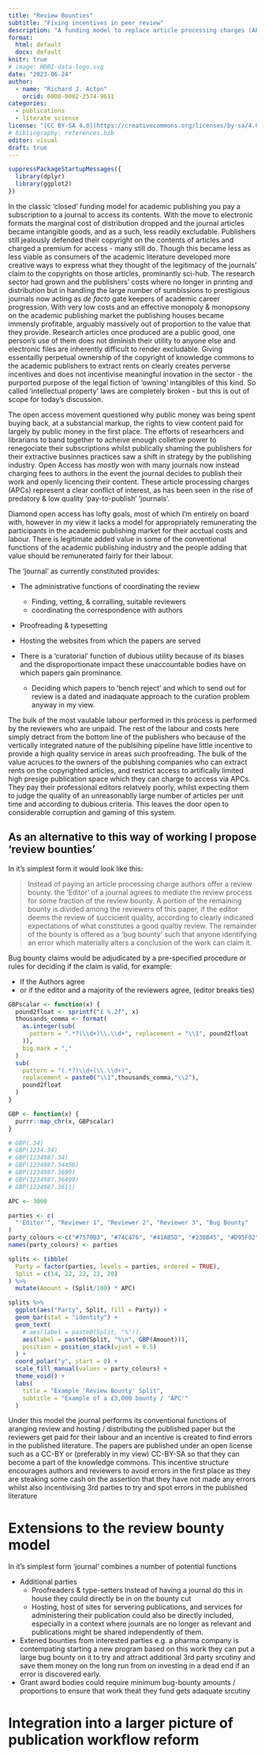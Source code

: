 ```yaml
---
title: "Review Bounties"
subtitle: "Fixing incentives in peer review"
description: "A funding model to replace article processing charges (APCs), and subscriptions which pays reviewers and incentivises diligence with a 'bug bounty'."
format: 
  html: default 
  docx: default
knitr: true
# image: HDBI-data-logo.svg
date: "2023-06-24"
author: 
  - name: "Richard J. Acton"
    orcid: 0000-0002-2574-9611
categories: 
  - publications
  - literate science
license: "[CC BY-SA 4.0](https://creativecommons.org/licenses/by-sa/4.0/)"
# bibliography: references.bib
editor: visual
draft: true
---
```


```r
suppressPackageStartupMessages({
  library(dplyr)
  library(ggplot2)
})
```


In the classic 'closed' funding model for academic publishing you pay a subscription to a journal to access its contents.
With the move to electronic formats the marginal cost of distribution dropped and the journal articles became intangible goods, and as a such, less readily excludable.
Publishers still jealously defended their copyright on the contents of articles and charged a premium for access - many still do.
Though this became less as less viable as consumers of the academic literature developed more creative ways to express what they thought of the legitimacy of the journals' claim to the copyrights on those articles, prominantly sci-hub.
The research sector had grown and the publishers' costs where no longer in printing and distribution but in handling the large number of sumbissions to prestigious journals now acting as *de facto* gate keepers of academic career progression.
With very low costs and an effective monopoly & monopsony on the academic publishing market the publishing houses became immensly profitable, arguably massively out of proportion to the value that they provide.
Research articles once produced are a public good, one person's use of them does not diminish their utility to anyone else and electronic files are inherently difficult to render excludable.
Giving essentailly perpetual ownership of the copyright of knowledge commons to the academic publishers to extract rents on clearly creates perverse incentives and does not incentivise meaningful inovation in the sector - the purported purpose of the legal fiction of 'owning' intangibles of this kind.
So called 'intellectual property' laws are completely broken - but this is out of scope for today's discussion.

The open access movement questioned why public money was being spent buying back, at a substancial markup, the rights to view content paid for largely by public money in the first place.
The efforts of researhcers and librarians to band together to acheive enough colletive power to renegociate their subscriptions whilst publically shaming the publishers for their extractive businnes practices saw a shift in strategy by the publishing industry.
Open Access has *mostly* won with many journals now instead charging fees to authors in the event the journal decides to publish their work and openly licencing their content.
These article processing charges (APCs) represent a clear conflict of interest, as has been seen in the rise of predatory & low quality 'pay-to-publish' 'journals'.

Diamond open access has lofty goals, most of which I'm entirely on board with, however in my view it lacks a model for appropriately remunerating the participants in the academic publishing market for their acctual costs and labour.
There is legitimate added value in some of the conventional functions of the academic publishing industry and the people adding that value should be remunerated fairly for their labour.

The 'journal' as currently constituted provides:

- The administrative functions of coordinating the review
  - Finding, vetting, & corralling, suitable reviewers
  - coordinating the correspondence with authors
- Proofreading & typesetting
- Hosting the websites from which the papers are served

- There is a 'curatorial' function of dubious utility because of its biases and the disproportionate impact these unaccountable bodies have on which papers gain prominance.
  - Deciding which papers to 'bench reject' and which to send out for review is a dated and inadaquate approach to the curation problem anyway in my view.

The bulk of the most vaulable labour performed in this process is performed by the reviewers who are unpaid.
The rest of the labour and costs here simply detract from the bottom line of the publishers who because of the vertically integrated nature of the publsihing pipeline have little incentive to provide a high quality service in areas such proofreading.
The bulk of the value acruces to the owners of the publshing companies who can extract rents on the copyrighted articles, and restrict access to artifically limited high presige publication space which they can charge to access via APCs.
They pay their professional editors relatvely poorly, whilst expecting them to judge the quality of an unreasonablly large number of articles per unit time and according to dubious criteria.
This leaves the door open to considerable corruption and gaming of this system.

## As an alternative to this way of working I propose 'review bounties'

In it's simplest form it would look like this:

>Instead of paying an article processing charge authors offer a review bounty. 
>the 'Editor' of a journal agrees to mediate the review process for some fraction of the review bounty.
>A portion of the remaining bounty is divided among the reviewers of this paper, if the editor deems the review of succicient quality, according to clearly indicated expectations of what constitutes a good qualtiy review. 
>The remainder of the bounty is offered as a 'bug bounty' such that anyone identifying an error which materially alters a conclusion of the work can claim it.

Bug bounty claims would be adjudicated by a pre-specified procedure or rules for deciding if the claim is valid, for example:

- If the Authors agree
- or if the editor and a majority of the reviewers agree, (editor breaks ties)


```r
GBPscalar <- function(x) {
  pound2float <- sprintf("£ %.2f", x)
  thousands_comma <- format(
    as.integer(sub(
      pattern = ".*?(\\d+)\\.\\d+", replacement = "\\1", pound2float
    )),
    big.mark = ","
  )
  sub(
    pattern = "(.*?)\\d+(\\.\\d+)",
    replacement = paste0("\\1",thousands_comma,"\\2"),
    pound2float
  )
}

GBP <- function(x) {
  purrr::map_chr(x, GBPscalar)
}

# GBP(.34)
# GBP(1234.34)
# GBP(1234987.34)
# GBP(1234987.34456)
# GBP(1234987.3699)
# GBP(1234987.36499)
# GBP(1234987.3611)

APC <- 3000

parties <- c(
  "'Editor'", "Reviewer 1", "Reviewer 2", "Reviewer 3", "Bug Bounty"
)
party_colours <-c("#7570B3", "#74C476", "#41AB5D", "#238B45", "#D95F02")
names(party_colours) <- parties

splits <- tibble(
  Party = factor(parties, levels = parties, ordered = TRUE),
  Split = c(14, 22, 22, 22, 20)
) %>%
  mutate(Amount = (Split/100) * APC)

splits %>%
  ggplot(aes("Party", Split, fill = Party)) + 
  geom_bar(stat = "identity") + 
  geom_text(
    # aes(label = paste0(Split, "%")),
    aes(label = paste0(Split, "%\n", GBP(Amount))),
    position = position_stack(vjust = 0.5)
  ) +
  coord_polar("y", start = 0) + 
  scale_fill_manual(values = party_colours) + 
  theme_void() + 
  labs(
    title = "Example 'Review Bounty' Split",
    subtitle = "Example of a £3,000 bounty / 'APC'"
  )
```

Under this model the journal performs its conventional functions of aranging review and hosting / distributing the published paper but the reviewers get paid for their labour and an incentive is created to find errors in the published literature.
The papers are published under an open license such as a CC-BY or (preferably in my view) CC-BY-SA so that they can become a part of the knowledge commons.
This incentive structure encourages authors and reviewers to avoid errors in the first place as they are steaking some cash on the assertion that they have not made any errors whilst also incentivising 3rd parties to try and spot errors in the published literature

# Extensions to the review bounty model

In it's simplest form 'journal' combines a number of potential functions

- Additional parties
  - Proofreaders & type-setters
    Instead of having a journal do this in house they could directly be in on the bounty cut
  - Hosting, host of sites for servering publications, and services for administering their publication could also be directly included, especially in a context where journals are no longer as relevant and publications might be shared independently of them.
- Extened bounties from interested parties
  e.g. a pharma company is contempating starting a new program based on this work they can put a large bug bounty on it to try and attract additional 3rd party srcutiny and save them money on the long run from on investing in a dead end if an error is discovered early.
- Grant award bodies could require minimum bug-bounty amounts / proportions to ensure that work theat they fund gets adaquate srcutiny

# Integration into a larger picture of publication workflow reform




